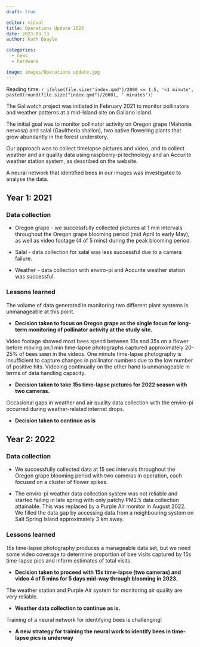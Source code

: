 ```yaml
---
draft: true

editor: visual
title: Operations Update 2023
date: 2023-03-13
author: Kath Quayle

categories:
  - news
  - hardware

image: images/Operations update.jpg
---
```


Reading time: `r ifelse(file.size("index.qmd")/2000 <= 1.5, '<1 minute', paste0(round(file.size("index.qmd")/2000), ' minutes'))`

The Galiwatch project was initiated in February 2021 to monitor pollinators and weather patterns at a mid-Island site on Galiano Island.

The initial goal was to monitor pollinator activity on Oregon grape (Mahonia nervosa) and salal (Gaultheria shallon), two native flowering plants that grow abundantly in the forest understory.

Our approach was to collect timelapse pictures and video, and to collect weather and air quality data using raspberry-pi technology and an Accurite weather station system, as described on the website.

A neural network that identified bees in our images was investigated to analyse the data.

## Year 1: 2021

### Data collection

-   Oregon grape - we successfully collected pictures at 1 min intervals throughout the Oregon grape blooming period (mid April to early May), as well as video footage (4 of 5 mins) during the peak blooming period.

-   Salal - data collection for salal was less successful due to a camera failure.

-   Weather - data collection with enviro-pi and Accurite weather station was successful.

### Lessons learned

The volume of data generated in monitoring two different plant systems is unmanageable at this point.

-   **Decision taken to focus on Oregon grape as the single focus for long-term monitoring of pollinator activity at the study site.**

Video footage showed most bees spend between 10s and 35s on a flower before moving on.1 min time-lapse photographs captured approximately 20-25% of bees seen in the videos. One minute time-lapse photography is insufficient to capture changes in pollinator numbers due to the low number of positive hits. Videoing continually on the other hand is unmanageable in terms of data handling capacity.

-   **Decision taken to take 15s time-lapse pictures for 2022 season with two cameras.**

Occasional gaps in weather and air quality data collection with the enviro-pi occurred during weather-related internet drops.

-   **Decision taken to continue as is**

## Year 2: 2022

### Data collection

-   We successfully collected data at 15 sec intervals throughout the Oregon grape blooming period with two cameras in operation, each focused on a cluster of flower spikes.

-   The enviro-pi weather data collection system was not reliable and started failing in late spring with only patchy PM2.5 data collection attainable. This was replaced by a Purple Air monitor in August 2022. We filled the data gap by accessing data from a neighbouring system on Salt Spring Island approximately 3 km away.

### Lessons learned

15s time-lapse photography produces a manageable data set, but we need some video coverage to determine proportion of bee visits captured by 15s time-lapse pics and inform estimates of total visits.

-   **Decision taken to proceed with 15s time-lapse (two cameras) and video 4 of 5 mins for 5 days mid-way through blooming in 2023.**

The weather station and Purple Air system for monitoring air quality are very reliable.

-   **Weather data collection to continue as is.**

Training of a neural network for identifying bees is challenging!

-   **A new strategy for training the neural work to identify bees in time-lapse pics is underway**

<center>

</center>
